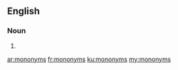 ==English==

===Noun===
{{head|en|noun plural form}}

# {{plural of|mononym|lang=en}}

[[ar:mononyms]]
[[fr:mononyms]]
[[ku:mononyms]]
[[my:mononyms]]